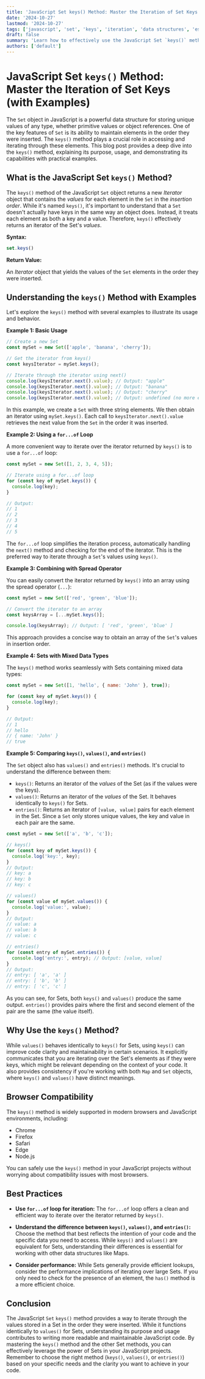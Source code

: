 ```yaml
---
title: 'JavaScript Set keys() Method: Master the Iteration of Set Keys (with Examples)'
date: '2024-10-27'
lastmod: '2024-10-27'
tags: ['javascript', 'set', 'keys', 'iteration', 'data structures', 'es6', 'es2015']
draft: false
summary: 'Learn how to effectively use the JavaScript Set `keys()` method to iterate through the elements of a Set in insertion order. This comprehensive guide provides clear explanations, practical examples, and best practices for utilizing `keys()` in your JavaScript code.'
authors: ['default']
---
```


# JavaScript Set `keys()` Method: Master the Iteration of Set Keys (with Examples)

The `Set` object in JavaScript is a powerful data structure for storing unique values of any type, whether primitive values or object references.  One of the key features of `Set` is its ability to maintain elements in the order they were inserted. The `keys()` method plays a crucial role in accessing and iterating through these elements. This blog post provides a deep dive into the `keys()` method, explaining its purpose, usage, and demonstrating its capabilities with practical examples.

## What is the JavaScript Set `keys()` Method?

The `keys()` method of the JavaScript `Set` object returns a new *Iterator* object that contains the *values* for each element in the `Set` in the *insertion order*.  While it's named `keys()`, it's important to understand that a `Set` doesn't actually have keys in the same way an object does. Instead, it treats each element as both a key and a value.  Therefore, `keys()` effectively returns an iterator of the Set's *values*.

**Syntax:**

```javascript
set.keys()
```

**Return Value:**

An *Iterator* object that yields the values of the `Set` elements in the order they were inserted.

## Understanding the `keys()` Method with Examples

Let's explore the `keys()` method with several examples to illustrate its usage and behavior.

**Example 1: Basic Usage**

```javascript
// Create a new Set
const mySet = new Set(['apple', 'banana', 'cherry']);

// Get the iterator from keys()
const keysIterator = mySet.keys();

// Iterate through the iterator using next()
console.log(keysIterator.next().value); // Output: "apple"
console.log(keysIterator.next().value); // Output: "banana"
console.log(keysIterator.next().value); // Output: "cherry"
console.log(keysIterator.next().value); // Output: undefined (no more elements)
```

In this example, we create a `Set` with three string elements. We then obtain an iterator using `mySet.keys()`.  Each call to `keysIterator.next().value` retrieves the next value from the `Set` in the order it was inserted.

**Example 2: Using a `for...of` Loop**

A more convenient way to iterate over the iterator returned by `keys()` is to use a `for...of` loop:

```javascript
const mySet = new Set([1, 2, 3, 4, 5]);

// Iterate using a for...of loop
for (const key of mySet.keys()) {
  console.log(key);
}

// Output:
// 1
// 2
// 3
// 4
// 5
```

The `for...of` loop simplifies the iteration process, automatically handling the `next()` method and checking for the end of the iterator.  This is the preferred way to iterate through a `Set`'s values using `keys()`.

**Example 3: Combining with Spread Operator**

You can easily convert the iterator returned by `keys()` into an array using the spread operator (`...`):

```javascript
const mySet = new Set(['red', 'green', 'blue']);

// Convert the iterator to an array
const keysArray = [...mySet.keys()];

console.log(keysArray); // Output: [ 'red', 'green', 'blue' ]
```

This approach provides a concise way to obtain an array of the `Set`'s values in insertion order.

**Example 4: Sets with Mixed Data Types**

The `keys()` method works seamlessly with Sets containing mixed data types:

```javascript
const mySet = new Set([1, 'hello', { name: 'John' }, true]);

for (const key of mySet.keys()) {
  console.log(key);
}

// Output:
// 1
// hello
// { name: 'John' }
// true
```

**Example 5: Comparing `keys()`, `values()`, and `entries()`**

The `Set` object also has `values()` and `entries()` methods.  It's crucial to understand the difference between them:

*   `keys()`:  Returns an iterator of the *values* of the Set (as if the values were the keys).
*   `values()`: Returns an iterator of the *values* of the Set.  It behaves identically to `keys()` for Sets.
*   `entries()`: Returns an iterator of `[value, value]` pairs for each element in the Set.  Since a `Set` only stores unique values, the key and value in each pair are the same.

```javascript
const mySet = new Set(['a', 'b', 'c']);

// keys()
for (const key of mySet.keys()) {
  console.log('key:', key);
}
// Output:
// key: a
// key: b
// key: c

// values()
for (const value of mySet.values()) {
  console.log('value:', value);
}
// Output:
// value: a
// value: b
// value: c

// entries()
for (const entry of mySet.entries()) {
  console.log('entry:', entry); // Output: [value, value]
}
// Output:
// entry: [ 'a', 'a' ]
// entry: [ 'b', 'b' ]
// entry: [ 'c', 'c' ]
```

As you can see, for Sets, both `keys()` and `values()` produce the same output. `entries()` provides pairs where the first and second element of the pair are the same (the value itself).

## Why Use the `keys()` Method?

While `values()` behaves identically to `keys()` for Sets, using `keys()` can improve code clarity and maintainability in certain scenarios. It explicitly communicates that you are iterating over the Set's elements as if they were keys, which might be relevant depending on the context of your code.  It also provides consistency if you're working with both `Map` and `Set` objects, where `keys()` and `values()` have distinct meanings.

## Browser Compatibility

The `keys()` method is widely supported in modern browsers and JavaScript environments, including:

*   Chrome
*   Firefox
*   Safari
*   Edge
*   Node.js

You can safely use the `keys()` method in your JavaScript projects without worrying about compatibility issues with most browsers.

## Best Practices

*   **Use `for...of` loop for iteration:** The `for...of` loop offers a clean and efficient way to iterate over the iterator returned by `keys()`.

*   **Understand the difference between `keys()`, `values()`, and `entries()`:**  Choose the method that best reflects the intention of your code and the specific data you need to access. While `keys()` and `values()` are equivalent for Sets, understanding their differences is essential for working with other data structures like Maps.

*   **Consider performance:** While Sets generally provide efficient lookups, consider the performance implications of iterating over large Sets.  If you only need to check for the presence of an element, the `has()` method is a more efficient choice.

## Conclusion

The JavaScript `Set` `keys()` method provides a way to iterate through the values stored in a Set in the order they were inserted. While it functions identically to `values()` for Sets, understanding its purpose and usage contributes to writing more readable and maintainable JavaScript code.  By mastering the `keys()` method and the other Set methods, you can effectively leverage the power of Sets in your JavaScript projects. Remember to choose the right method (`keys()`, `values()`, or `entries()`) based on your specific needs and the clarity you want to achieve in your code.